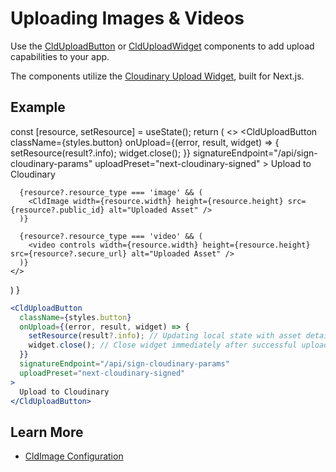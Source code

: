 



<Head>
  <title>Background Removal - Next Cloudinary</title>
  <meta name="og:title" content="Removing a Background from an Image - Next Cloudinary" />
  <meta name="og:url" content={`https://next-cloudinary.spacejelly.dev/use-cases/background-removal`} />
</Head>

<OgImage
  title="Background Removal"
  twitterTitle="Removing a Background from an Image"
/>

# Uploading Images & Videos

Use the [CldUploadButton](/components/clduploadbutton/basic-usage) or [CldUploadWidget](/components/clduploadwidget/basic-usage) components to add upload capabilities to your app.

The components utilize the [Cloudinary Upload Widget](https://cloudinary.com/documentation/upload_widget), built for Next.js.

## Example

  const [resource, setResource] = useState();
  return (
    <>
      <CldUploadButton
        className={styles.button}
        onUpload={(error, result, widget) => {
          setResource(result?.info);
          widget.close();
        }}
        signatureEndpoint="/api/sign-cloudinary-params"
        uploadPreset="next-cloudinary-signed"
      >
        Upload to Cloudinary
      </CldUploadButton>

      {resource?.resource_type === 'image' && (
        <CldImage width={resource.width} height={resource.height} src={resource?.public_id} alt="Uploaded Asset" />
      )}

      {resource?.resource_type === 'video' && (
        <video controls width={resource.width} height={resource.height} src={resource?.secure_url} alt="Uploaded Asset" />
      )}
    </>
  )
}

<SignedUpload />

```jsx
<CldUploadButton
  className={styles.button}
  onUpload={(error, result, widget) => {
    setResource(result?.info); // Updating local state with asset details
    widget.close(); // Close widget immediately after successful upload
  }}
  signatureEndpoint="/api/sign-cloudinary-params"
  uploadPreset="next-cloudinary-signed"
>
  Upload to Cloudinary
</CldUploadButton>
```

## Learn More
* [CldImage Configuration](/components/cldimage/configuration)